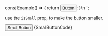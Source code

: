 
const Example() => {
	return <Button size="sm">Button</Button>;
}\n
`;

<Section
	title="Small"
	contained={true}
	style={{ paddingRight: 0, paddingBottom: 0, paddingLeft: 0 }}
>
	<p>
		use the <Code small={true}>isSmall</Code> prop, to make the button smaller.
	</p>
	<Preview wrapper={true}>
		<Button isSmall="sm">Small Button</Button>
	</Preview>
	<Snippet language="js">{SmallButtonCode}</Snippet>
</Section>
